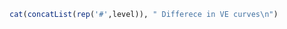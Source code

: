 ```r
cat(concatList(rep('#',level)), " Differece in VE curves\n")
```  



\begin{figure}[H]
\center
  \subfloat[][]{\includegraphics[width=.44\textwidth,keepaspectratio]{`r pathCoRoutput`/VE_diff_nAb_anc_lambda.pdf}}
\caption{Difference in VE curve with pointwise bootstrap confidence band.}
\end{figure}

\clearpage

\begin{figure}[H]
\center

  \subfloat[][]{\includegraphics[width=.36\textwidth,keepaspectratio]{`r pathCoRoutput`/VE_diff_bAb_anc_gamma.pdf}}
  \hspace{10pt}
  \subfloat[][]{\includegraphics[width=.36\textwidth,keepaspectratio]{`r pathCoRoutput`/VE_diff_bAb_anc_lambda.pdf}}

  \subfloat[][]{\includegraphics[width=.36\textwidth,keepaspectratio]{`r pathCoRoutput`/VE_diff_bAb_anc_mu.pdf}}
  \hspace{10pt}
  \subfloat[][]{\includegraphics[width=.36\textwidth,keepaspectratio]{`r pathCoRoutput`/VE_diff_bAb_gamma_lambda.pdf}}

  \subfloat[][]{\includegraphics[width=.36\textwidth,keepaspectratio]{`r pathCoRoutput`/VE_diff_bAb_gamma_mu.pdf}}
  \hspace{10pt}
  \subfloat[][]{\includegraphics[width=.36\textwidth,keepaspectratio]{`r pathCoRoutput`/VE_diff_bAb_lambda_mu.pdf}}

\caption{Difference in VE curve with pointwise bootstrap confidence band.}
\end{figure}

